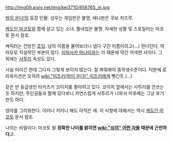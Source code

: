 http://img09.pixiv.net/img/kei3710/856765_m.jpg

[[밤이 온다!]]의 등장 인물. 성우는 게임판은 불명, 애니판은 쿠보 치즈루.

[[케도인 마코토]]와 함께 살고 있는 소녀. 풀네임은 불명. 자세한 상황 및 스포일러는 마코토 문서 참조.

캐릭터는 건방진 [[초딩]]. 남의 이름을 물어보더니 냅다 구린 이름이라고(...) 한다던다, 여러모로 직설적인 부분이 많다. [[미와사카 마나미]]와는 이 때문에 약간 어색한 사이다. 그 외에는 [[사투리]] 속성도 있다.

사실 어리긴 한데 그다지 그렇게 보이지 않는다. 잘 봐줘봐야 중학생수준이다. 덕분에 로리포지션은 오히려 [[wiki:"미즈키(밤이 온다)" 미즈키]]에게 뺏긴듯.(...)

같은 반 동급생인 타카츠키 코이치를 좋아하고 있다. 코이치 앞에서는 사투리를 안쓰는듯 하지만, 주인공들과 함께 있다보니 자연스럽게 사투리가 나와서 이후에는 그냥 포기한듯 하다.

엄마를 그리워한다. 이러니 저러니 해도 아직은 애. 이 사항에 대해서는 역시 [[케도인 마코토]] 문서 참조.

나이는 비밀이다. 마코토 왈 '''정확한 나이를 밝히면 [[wiki:"심의" 어떤 자들]] 때문에 곤란하다'''고.
